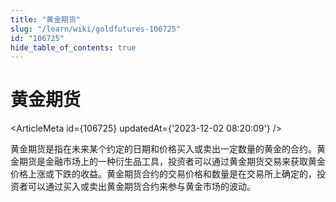 ```yaml
---
title: "黄金期货"
slug: "/learn/wiki/goldfutures-106725"
id: "106725"
hide_table_of_contents: true
---
```



# 黄金期货

<ArticleMeta id={106725} updatedAt={'2023-12-02 08:20:09'} />
<div className='border-solid border-b border-t-0 my-4 border-[var(--ifm-color-gray-300)]' />

黄金期货是指在未来某个约定的日期和价格买入或卖出一定数量的黄金的合约。黄金期货是金融市场上的一种衍生品工具，投资者可以通过黄金期货交易来获取黄金价格上涨或下跌的收益。黄金期货合约的交易价格和数量是在交易所上确定的，投资者可以通过买入或卖出黄金期货合约来参与黄金市场的波动。
